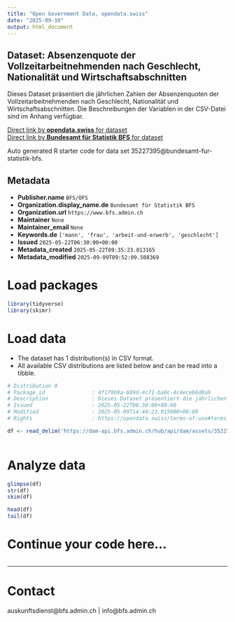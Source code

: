 ```yaml
---
title: "Open Government Data, opendata.swiss"
date: "2025-09-10"
output: html_document
---
```


## Dataset: Absenzenquote der Vollzeitarbeitnehmenden nach Geschlecht, Nationalität und Wirtschaftsabschnitten

Dieses Dataset präsentiert die jährlichen Zahlen der Absenzenquoten der Vollzeitarbeitnehmenden nach Geschlecht, Nationalität und Wirtschaftsabschnitten. Die Beschreibungen der Variablen in der CSV-Datei sind im Anhang verfügbar.

[Direct link by **opendata.swiss** for dataset](https://opendata.swiss/de/dataset/absenzenquote-der-vollzeitarbeitnehmenden-nach-geschlecht-nationalitat-und-wirtschaftsabschnitt3)<br>
[Direct link by **Bundesamt für Statistik BFS** for dataset](https://www.bfs.admin.ch/asset/de/ts-x-03.02.03.02.05)

Auto generated R starter code for data set 35227395@bundesamt-fur-statistik-bfs.

## Metadata

- **Publisher.name** `BFS/OFS`
- **Organization.display_name.de** `Bundesamt für Statistik BFS`
- **Organization.url** `https://www.bfs.admin.ch`
- **Maintainer** `None`
- **Maintainer_email** `None`
- **Keywords.de** `['mann', 'frau', 'arbeit-und-erwerb', 'geschlecht']`
- **Issued** `2025-05-22T06:30:00+00:00`
- **Metadata_created** `2025-05-22T09:35:23.013165`
- **Metadata_modified** `2025-09-09T09:52:09.508369`


# Load packages

```r

library(tidyverse)
library(skimr)

```

# Load data

-   The dataset has 1 distribution(s) in CSV format.
-   All available CSV distributions are listed below and can be read into a tibble.

```r

# Distribution 0
# Package_id               : 4f179b9a-689d-4c71-ba0c-4c4eceb6d8a9
# Description              : Dieses Dataset präsentiert die jährlichen Zahlen der Absenzenquoten der Vollzeitarbeitnehmenden nach Geschlecht, Nationalität und Wirtschaftsabschnitten. Die Beschreibungen der Variablen in der CSV-Datei sind im Anhang verfügbar.
# Issued                   : 2025-05-22T06:30:00+00:00
# Modified                 : 2025-05-09T14:44:23.915000+00:00
# Rights                   : https://opendata.swiss/terms-of-use#terms_by_ask

df <- read_delim('https://dam-api.bfs.admin.ch/hub/api/dam/assets/35227402/master')



```

# Analyze data

```r

glimpse(df)
str(df)
skim(df)

head(df)
tail(df)

```

# Continue your code here...

```r

```

------------------------------------------------------------------------

# Contact

auskunftsdienst@bfs.admin.ch | info@bfs.admin.ch
